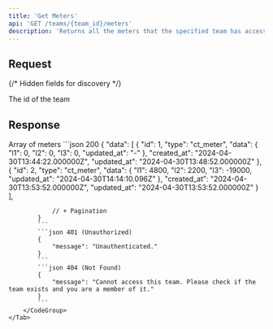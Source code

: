 ```yaml
---
title: 'Get Meters'
api: 'GET /teams/{team_id}/meters'
description: 'Returns all the meters that the specified team has access to'
---
```


## Request
{/* Hidden fields for discovery */}
<ParamField path="team_id" type="integer" hidden required/>
<Snippet file="hidden-pagination-fields.mdx"/>

<Tabs>
    <Tab title="Path">
        <ParamField path="team_id" type="integer" required>
            The id of the team
        </ParamField>
    </Tab>
    <Tab title="Query">
        <Snippet file="pagination-fields.mdx"/>
    </Tab>
</Tabs>

## Response
<Tabs>
    <Tab title="Data">
        <ResponseField name="data" type="Meter[]">
            Array of meters
            <Expandable title="Meter">
                <Snippet file="types/Meter/Meter.mdx"/>
            </Expandable>
        </ResponseField>
    </Tab>
    <Tab title="Example">
        <CodeGroup>
            ```json 200
            {
                "data": [
                    {
                        "id": 1,
                        "type": "ct_meter",
                        "data": {
                            "l1": 0,
                            "l2": 0,
                            "l3": 0,
                            "updated_at": "-"
                        },
                        "created_at": "2024-04-30T13:44:22.000000Z",
                        "updated_at": "2024-04-30T13:48:52.000000Z"
                    },
                    {
                        "id": 2,
                        "type": "ct_meter",
                        "data": {
                            "l1": 4800,
                            "l2": 2200,
                            "l3": -19000,
                            "updated_at": "2024-04-30T14:14:10.096Z"
                        },
                        "created_at": "2024-04-30T13:53:52.000000Z",
                        "updated_at": "2024-04-30T13:53:52.000000Z"
                    }
                ],

                // + Pagination
            }
            ```
            ```json 401 (Unauthorized)
            {
                "message": "Unauthenticated."
            }
            ```
            ```json 404 (Not Found)
            {
                "message": "Cannot access this team. Please check if the team exists and you are a member of it."
            }
            ```
        </CodeGroup>
    </Tab>
</Tabs>